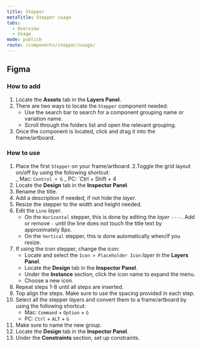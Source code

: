 ```yaml
---
title: Stepper
metaTitle: Stepper usage
tabs:
  - Overview
  - Usage
mode: publish
route: /components/stepper/usage/
---
```


## Figma

### How to add

1. Locate the **Assets** tab in the **Layers Panel**.
2. There are two ways to locate the `Stepper` component needed:
   - Use the search bar to search for a component grouping name or variation name.
   - Scroll through the folders list and open the relevant grouping.
3. Once the component is located, click and drag it into the frame/artboard.

### How to use

1. Place the first `Stepper` on your frame/artboard.
   2.Toggle the grid layout on/off by using the following shortcut:  
    _ Mac: `Control + G`
   _ PC: `Ctrl + Shift + 4
2. Locate the **Design** tab in the **Inspector Panel**.
3. Rename the title.
4. Add a description if needed, if not hide the _layer_.
5. Resize the stepper to the width and height needed.
6. Edit the `Line` _layer_.
   - On the `Horizontal` stepper, this is done by editing the _layer_ `----`. Add or remove `-` until the line does not touch the title text by approximately 8px.
   - On the `Vertical` stepper, this is done automatically when/if you resize.
7. If using the icon stepper, change the icon:
   - Locate and select the `Icon > Placeholder Icon` _layer_ in the **Layers Panel**.
   - Locate the **Design** tab in the **Inspector Panel**.
   - Under the **Instance** section, click the icon name to expand the menu.
   - Choose a new icon.
8. Repeat steps 1-8 until all steps are inserted.
9. Top align the steps. Make sure to use the spacing provided in each step.
10. Select all the stepper _layers_ and convert them to a frame/artboard by using the following shortcut:
    - Mac: `Command` + `Option` + `G`
    - PC: `Ctrl` + `ALT` + `G`
11. Make sure to name the new group.
12. Locate the **Design** tab in the **Inspector Panel**.
13. Under the **Constraints** section, set up constraints.

